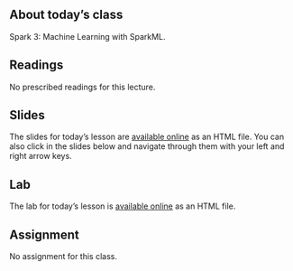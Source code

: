 ## About today's class

Spark 3: Machine Learning with SparkML.

## Readings

No prescribed readings for this lecture.

## Slides

The slides for today's lesson are [available online](/slides/08-slides.qmd){target="_blank"} as an HTML file. You can also click in the slides below and navigate through them with your left and right arrow keys.

## Lab

The lab for today's lesson is [available online](/labs/08-labs.qmd){target="_blank"} as an HTML file.

## Assignment

No assignment for this class.

